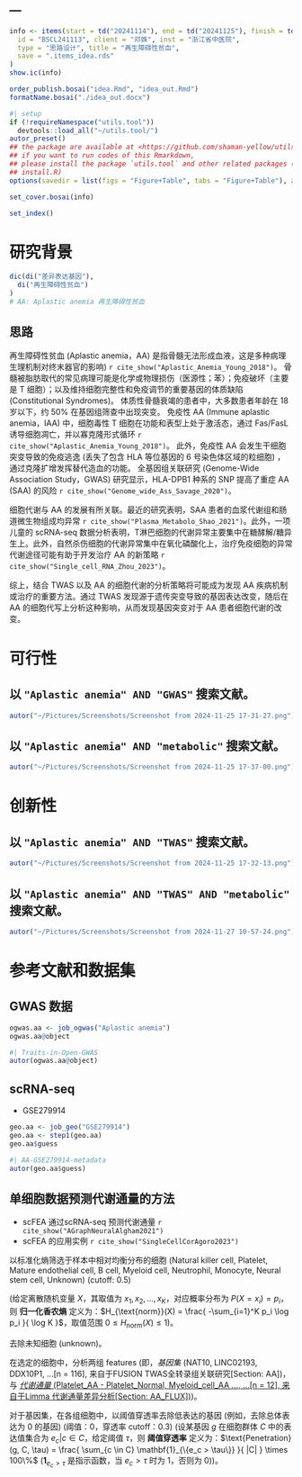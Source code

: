 ---
---

```r
info <- items(start = td("20241114"), end = td("20241125"), finish = td("20241127"),
  id = "BSCL241113", client = "邓姝", inst = "浙江省中医院",
  type = "思路设计", title = "再生障碍性贫血",
  save = ".items_idea.rds"
)
show.ic(info)

order_publish.bosai("idea.Rmd", "idea_out.Rmd")
formatName.bosai("./idea_out.docx")
```

```r
#| setup
if (!requireNamespace("utils.tool"))
  devtools::load_all("~/utils.tool/")
autor_preset()
## the package are available at <https://github.com/shaman-yellow/utils.tool>
## if you want to run codes of this Rmarkdown,
## please install the package `utils.tool` and other related packages (run
## install.R)
options(savedir = list(figs = "Figure+Table", tabs = "Figure+Table"), autor_asis = F)
```

```r
set_cover.bosai(info)
```

```r
set_index()
```

# 研究背景 {#abstract}

```r
dic(di("差异表达基因"),
  di("再生障碍性贫血")
)
# AA: Aplastic anemia 再生障碍性贫血

```

## 思路 {#introduction}

再生障碍性贫血 (Aplastic anemia，AA) 是指骨髓无法形成血液，这是多种病理生理机制对终末器官的影响)
`r cite_show("Aplastic_Anemia_Young_2018")`。
骨髓被脂肪取代的常见病理可能是化学或物理损伤（医源性；苯）；免疫破坏（主要是 T 细胞）；以及维持细胞完整性和免疫调节的重要基因的体质缺陷 (Constitutional Syndromes)。
体质性骨髓衰竭的患者中，大多数患者年龄在 18 岁以下，约 50% 在基因组筛查中出现突变。
 免疫性 AA (Immune aplastic anemia，IAA) 中，细胞毒性 T 细胞在功能和表型上处于激活态，通过 Fas/FasL 诱导细胞凋亡，并以寡克隆形式循环 `r cite_show("Aplastic_Anemia_Young_2018")`。
此外，免疫性 AA 会发生干细胞突变导致的免疫逃逸 (丢失了包含 HLA 等位基因的 6 号染色体区域的粒细胞) ，通过克隆扩增发挥替代造血的功能。
全基因组关联研究 (Genome-Wide Association Study，GWAS) 研究显示，HLA-DPB1 种系的 SNP 提高了重症 AA (SAA) 的风险 `r cite_show("Genome_wide_Ass_Savage_2020")`。

细胞代谢与 AA 的发展有所关联。最近的研究表明，SAA 患者的血浆代谢组和肠道微生物组成均异常 `r cite_show("Plasma_Metabolo_Shao_2021")`。此外，一项儿童的 scRNA-seq 数据分析表明，T淋巴细胞的代谢异常主要集中在糖酵解/糖异生上。此外，自然杀伤细胞的代谢异常集中在氧化磷酸化上，治疗免疫细胞的异常代谢途径可能有助于开发治疗 AA 的新策略 `r cite_show("Single_cell_RNA_Zhou_2023")`。

综上，结合 TWAS 以及 AA 的细胞代谢的分析策略将可能成为发现 AA 疾病机制或治疗的重要方法。通过 TWAS 发现源于遗传突变导致的基因表达改变，随后在 AA 的细胞代写上分析这种影响，从而发现基因突变对于 AA 患者细胞代谢的改变。


# 可行性 {#methods}

## 以 `"Aplastic anemia" AND "GWAS"` 搜索文献。

```r
autor("~/Pictures/Screenshots/Screenshot from 2024-11-25 17-31-27.png")
```

## 以 `"Aplastic anemia" AND "metabolic"` 搜索文献。

```r
autor("~/Pictures/Screenshots/Screenshot from 2024-11-25 17-37-00.png")
```

# 创新性 {#results}

## 以 `"Aplastic anemia" AND "TWAS"` 搜索文献。

```r
autor("~/Pictures/Screenshots/Screenshot from 2024-11-25 17-32-13.png")
```

## 以 `"Aplastic anemia" AND "TWAS" AND "metabolic"` 搜索文献。

```r
autor("~/Pictures/Screenshots/Screenshot from 2024-11-27 10-57-24.png")
```


# 参考文献和数据集 {#workflow}

## GWAS 数据

```r
ogwas.aa <- job_ogwas("Aplastic anemia")
ogwas.aa@object
```

```r
#| Traits-in-Open-GWAS
autor(ogwas.aa@object)
```

## scRNA-seq

- GSE279914

```r
geo.aa <- job_geo("GSE279914")
geo.aa <- step1(geo.aa)
geo.aa$guess
```

```r
#| AA-GSE279914-metadata
autor(geo.aa$guess)
```

## 单细胞数据预测代谢通量的方法

- scFEA 通过scRNA-seq 预测代谢通量 `r cite_show("AGraphNeuralAlgham2021")`
- scFEA 的应用实例 `r cite_show("SingleCellCorAgoro2023")`

以标准化熵筛选于样本中相对均衡分布的细胞 (Natural killer cell, Platelet, Mature endothelial cell, B cell, Myeloid cell, Neutrophil, Monocyte, Neural stem cell, Unknown) (cutoff: 0.5) 

(给定离散随机变量 $X$，其取值为 ${x_1, x_2,...,x_K}$，对应概率分布为 $P(X = x_i) = p_i$，则 **归一化香农熵** 定义为：$H_{\text{norm}}(X) = \frac{ -\sum_{i=1}^K p_i \log p_i }{ \log K }$，取值范围 $0 \leq H_{\text{norm}}(X) \leq 1$)。

去除未知细胞 (unknown)。

在选定的细胞中，分析两组 features (即，[_基因集_ (NAT10, LINC02193, DDX10P1, ...[n = 116], 来自于FUSION TWAS全转录组关联研究[Section: AA]) ]{.yellow}，与 [_代谢通量_ (Platelet_AA - Platelet_Normal, Myeloid_cell_AA ..., ...[n = 12], 来自于Limma 代谢通量差异分析[Section: AA_FLUX]) ]{.underline})。

对于基因集，在各组细胞中，以阈值穿透率去除低表达的基因 (例如，去除总体表达为 0 的基因) (阈值：0，穿透率 cutoff：0.3) (设某基因 $g$ 在细胞群体 $C$ 中的表达值集合为 ${e_c | c \in C}$，给定阈值 $\tau$，则 **阈值穿透率** 定义为：$\text{Penetration}(g, C, \tau) = \frac{ \sum_{c \in C} \mathbf{1}_{\{e_c > \tau\}} }{ |C| } \times 100\%$ ($\mathbf{1}_{{e_c > \tau}}$ 是指示函数，当 $e_c > \tau$ 时为 1，否则为 0))。

